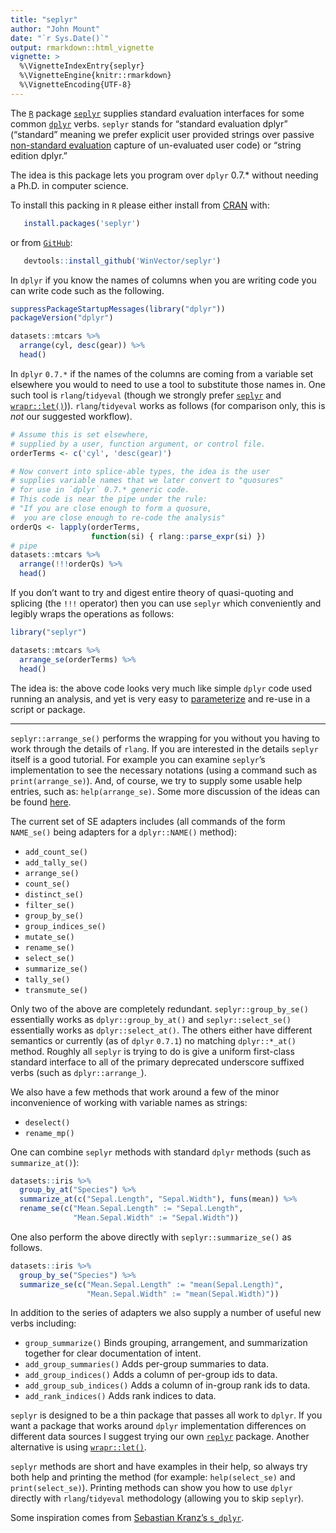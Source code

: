 ```yaml
---
title: "seplyr"
author: "John Mount"
date: "`r Sys.Date()`"
output: rmarkdown::html_vignette
vignette: >
  %\VignetteIndexEntry{seplyr}
  %\VignetteEngine{knitr::rmarkdown}
  %\VignetteEncoding{UTF-8}
---
```


The [`R`](https://www.r-project.org) package [`seplyr`](https://github.com/WinVector/seplyr) supplies *s*tandard *e*valuation interfaces for some common [`dplyr`](https://CRAN.R-project.org/package=dplyr) verbs.
`seplyr` stands for "standard evaluation dplyr" ("standard" meaning we prefer explicit user provided strings over passive [non-standard evaluation](http://adv-r.had.co.nz/Computing-on-the-language.html) capture of un-evaluated user code) or "string edition dplyr."

The idea is this package lets you program over `dplyr` 0.7.* without needing a Ph.D. in computer science.

To install this packing in `R` please either install from [CRAN](https://CRAN.R-project.org/package=seplyr) with:

```r
   install.packages('seplyr')
```

or from [`GitHub`](https://github.com/WinVector/seplyr):
 
```r
   devtools::install_github('WinVector/seplyr')
```

In `dplyr` if you know the names of columns when you are writing code you can write code such as the following.

```r
suppressPackageStartupMessages(library("dplyr"))
packageVersion("dplyr")

datasets::mtcars %>% 
  arrange(cyl, desc(gear)) %>% 
  head()
```

In `dplyr` `0.7.*` if the names of the columns are coming from a variable set elsewhere you would to need to use a tool to substitute those names in. One such tool is `rlang`/`tidyeval` (though we strongly prefer [`seplyr`](https://github.com/WinVector/seplyr/blob/master/README.md) and [`wrapr::let()`](https://github.com/WinVector/wrapr/blob/master/README.md))). `rlang`/`tidyeval` works as follows (for comparison only, this is *not* our suggested workflow).

```r
# Assume this is set elsewhere,
# supplied by a user, function argument, or control file.
orderTerms <- c('cyl', 'desc(gear)')

# Now convert into splice-able types, the idea is the user
# supplies variable names that we later convert to "quosures"
# for use in `dplyr` 0.7.* generic code.
# This code is near the pipe under the rule:
# "If you are close enough to form a quosure, 
#  you are close enough to re-code the analysis"
orderQs <- lapply(orderTerms,
                  function(si) { rlang::parse_expr(si) })
# pipe
datasets::mtcars %>% 
  arrange(!!!orderQs) %>% 
  head()
```

If you don't want to try and digest entire theory of quasi-quoting and splicing (the `!!!` operator) then you can use `seplyr` which conveniently and legibly wraps the operations as follows:

```r
library("seplyr")

datasets::mtcars %>% 
  arrange_se(orderTerms) %>% 
  head()
```

The idea is: the above code looks very much like simple `dplyr` code used running an analysis, and yet is very easy to [parameterize](http://www.win-vector.com/blog/2016/12/parametric-variable-names-and-dplyr/) and re-use in a script or package.

******

`seplyr::arrange_se()` performs the wrapping for you without you having to work through the details of `rlang`.  If you are interested in the details `seplyr` itself is a good tutorial.  For example you can examine `seplyr`'s implementation to see the necessary notations (using a command such as `print(arrange_se)`). And, of course, we try to supply some usable help entries, such as: `help(arrange_se)`.  Some more discussion of the ideas can be found [here](http://www.win-vector.com/blog/2017/07/dplyr-0-7-made-simpler/).

The current set of SE adapters includes (all commands of the form `NAME_se()` being adapters for a `dplyr::NAME()` method):

 * `add_count_se()`
 * `add_tally_se()`
 * `arrange_se()`
 * `count_se()`
 * `distinct_se()`
 * `filter_se()`
 * `group_by_se()`
 * `group_indices_se()`
 * `mutate_se()`
 * `rename_se()`
 * `select_se()`
 * `summarize_se()`
 * `tally_se()`
 * `transmute_se()`

Only two of the above are completely redundant. `seplyr::group_by_se()` essentially works as `dplyr::group_by_at()` and `seplyr::select_se()` essentially works as `dplyr::select_at()`. The others either have different semantics or currently (as of `dplyr` `0.7.1`) no matching `dplyr::*_at()` method.  Roughly all `seplyr` is trying to do is give a uniform first-class standard interface to all of the primary deprecated underscore suffixed verbs (such as `dplyr::arrange_`).

We also have a few methods that work around a few of the minor inconvenience of working with variable names as strings:

* `deselect()`
* `rename_mp()`

One can combine `seplyr` methods with standard `dplyr` methods (such as `summarize_at()`):

```r
datasets::iris %>%
  group_by_at("Species") %>%
  summarize_at(c("Sepal.Length", "Sepal.Width"), funs(mean)) %>%
  rename_se(c("Mean.Sepal.Length" := "Sepal.Length", 
              "Mean.Sepal.Width" := "Sepal.Width"))
```

One also perform the above directly with `seplyr::summarize_se()` as follows.


```r
datasets::iris %>%
  group_by_se("Species") %>%
  summarize_se(c("Mean.Sepal.Length" := "mean(Sepal.Length)", 
                 "Mean.Sepal.Width" := "mean(Sepal.Width)"))
```

In addition to the series of adapters we also supply a number of useful new verbs including:

 * `group_summarize()` Binds grouping, arrangement, and summarization together for clear documentation of intent.
 * `add_group_summaries()` Adds per-group summaries to data.
 * `add_group_indices()` Adds a column of per-group ids to data.
 * `add_group_sub_indices()` Adds a column of in-group rank ids to data.
 * `add_rank_indices()` Adds rank indices to data.

`seplyr` is designed to be a thin package that passes all work to `dplyr`.  If you want a package that works around `dplyr` implementation differences on different data sources I suggest trying our own [`replyr`]( https://CRAN.R-project.org/package=replyr) package. Another alternative is using [`wrapr::let()`](https://github.com/WinVector/wrapr/blob/master/README.md).

`seplyr` methods are short and have examples in their help, so always try both help and printing the method (for example: `help(select_se)` and `print(select_se)`). Printing methods can show you how to use `dplyr` directly with `rlang`/`tidyeval` methodology (allowing you to skip `seplyr`).

Some inspiration comes from [Sebastian Kranz's `s_dplyr`](https://gist.github.com/skranz/9681509).  


